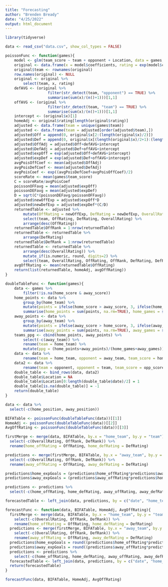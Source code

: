 ---
title: "Forecasting"
author: "Brenden Bready"
date: "4/25/2022"
output: html_document
---

```{r}
library(tidyverse)
```

```{r}
data <- read_csv("data.csv", show_col_types = FALSE)
```

```{r}
poissonFunc <- function(games){
    model <- glm(team_score ~ team + opponent + Location, data = games, family = poisson)
    original <- data.frame(x = model$coefficients, rating = exp(model$coefficients))
    original$team <- rownames(original)
    row.names(original) <- NULL
    original <- original %>%
        select(team, x, rating)
    defAVG <- (original %>%
                   filter(str_detect(team, "opponent") == TRUE) %>%
                   summarise(sum(x)/(n()+1)))[1,1]
    offAVG <- (original %>%
                   filter(str_detect(team, "team") == TRUE) %>%
                   summarise(sum(x)/(n()+1)))[1,1]
    intercept <- (original$x)[1]
    homeAdj <- original$rating[length(original$rating)]
    adjusted <- data.frame(team = unique(games$team))
    adjusted <- data.frame(team = adjusted[order(adjusted$team),])
    adjusted$Off = append(0, original$x[2:(length(original$x)/2)])
    adjusted$Def = append(0, original$x[(length(original$x)/2+1):(length(original$x)-1)])
    adjusted$OffAdj = adjusted$Off+defAVG+intercept
    adjusted$DefAdj = adjusted$Def+offAVG+intercept
    adjusted$expOff = exp(adjusted$Off+defAVG+intercept)
    adjusted$expDef = exp(adjusted$Def+offAVG+intercept)
    avgPoisOffCoef <- mean(adjusted$OffAdj)
    avgPoisDefCoef <- mean(adjusted$DefAdj)
    avgPoisCoef <- exp((avgPoisDefCoef+avgPoisOffCoef)/2)
    scoreRate <- mean(games$team_score)
    C = scoreRate/avgPoisCoef
    poissonOFFavg = mean(adjusted$expOff)
    poissonDEFavg = mean(adjusted$expDef)
    D = sqrt(C*(poissonDEFavg/poissonOFFavg))
    adjusted$newOffExp = adjusted$expOff*D 
    adjusted$newDefExp = adjusted$expDef*(C/D)
    returnedTable <- adjusted %>%
        mutate(OffRating = newOffExp, DefRating = newDefExp, OverallRating = newOffExp/newDefExp) %>%
        select(team, OffRating, DefRating, OverallRating) %>%
        arrange(desc(OffRating))
    returnedTable$OffRank = 1:nrow(returnedTable)
    returnedTable <- returnedTable %>%
        arrange(DefRating)
    returnedTable$DefRank = 1:nrow(returnedTable)
    returnedTable <- returnedTable %>%
        arrange(desc(OverallRating)) %>%
        mutate_if(is.numeric, round, digits=2) %>%
        select(team, OverallRating, OffRating, OffRank, DefRating, DefRank)
    avgOffRating <- mean(returnedTable$OffRating)
    return(list(returnedTable, homeAdj, avgOffRating))
}
```


```{r}
doubleTableFunc <- function(games){
    data <- games %>%
        filter(!is.na(home_score & away_score))
    home_points <- data %>%
        group_by(home_team) %>%
        mutate(points = ifelse(home_score > away_score, 3, ifelse(home_score ==    away_score, 1, 0)))  %>%
        summarise(home_points = sum(points, na.rm=TRUE), home_games = sum(!is.na(points)))
    away_points <- data %>%
        group_by(away_team) %>%
        mutate(points = ifelse(away_score > home_score, 3, ifelse(away_score == home_score, 1, 0))) %>%
        summarise(away_points = sum(points, na.rm=TRUE), away_games = sum(!is.na(points)))
    teams_ppg <- cbind(home_points, away_points) %>%
        select(-c(away_team)) %>%
        rename(team = home_team) %>%
        mutate(ppg = (home_points+away_points)/(home_games+away_games))
    data <- data %>%
        rename(team = home_team, opponent = away_team, team_score = home_score, opp_score = away_score)
    data2 <- data %>%
        rename(team = opponent, opponent = team, team_score = opp_score, opp_score = team_score)
    double_table <- bind_rows(data, data2)
    double_table$Location = NA
    double_table$Location[0:length(double_table$date)/2] = 1
    double_table[is.na(double_table)] = -1
    return(double_table)
}
```

```{r}
data <- data %>%
  select(-c(home_position, away_position))
```



```{r}
BIFATable <- poissonFunc(doubleTableFunc(data))[[1]]
HomeAdj <- poissonFunc(doubleTableFunc(data))[[2]]
AvgOffRating <- poissonFunc(doubleTableFunc(data))[[3]]
```


```{r}
firstMerge <- merge(data, BIFATable, by.x = "home_team", by.y = "team") %>%
  select(-c(OverallRating, OffRank, DefRank)) %>%
  rename(home_offRating = OffRating, home_defRating = DefRating)
```

```{r}
predictions <- merge(firstMerge, BIFATable, by.x = "away_team", by.y = "team") %>%
  select(-c(OverallRating, OffRank, DefRank)) %>%
  rename(away_offRating = OffRating, away_defRating = DefRating)
```

```{r}
predictions$home_expGoals = (predictions$home_offRating*predictions$away_defRating*HomeAdj)/AvgOffRating
predictions$away_expGoals = (predictions$away_offRating*predictions$home_defRating)/(AvgOffRating*HomeAdj)
```

```{r}
predictions <- predictions %>%
  select(-c(home_offRating, home_defRating, away_offRating, away_defRating))
```

```{r}
forecastedTable <- left_join(data, predictions, by = c("date", "home_team", "home_score", "away_score", "away_team"))
```


```{r}
forecastFunc <- function(data, BIFATable, HomeAdj, AvgOffRating){
  firstMerge <- merge(data, BIFATable, by.x = "home_team", by.y = "team") %>%
    select(-c(OverallRating, OffRank, DefRank)) %>%
    rename(home_offRating = OffRating, home_defRating = DefRating)
  predictions <- merge(firstMerge, BIFATable, by.x = "away_team", by.y = "team") %>%
    select(-c(OverallRating, OffRank, DefRank)) %>%
    rename(away_offRating = OffRating, away_defRating = DefRating)
  predictions$home_expGoals = round((predictions$home_offRating*predictions$away_defRating*HomeAdj)/AvgOffRating, digits = 2)
  predictions$away_expGoals = round((predictions$away_offRating*predictions$home_defRating)/(AvgOffRating*HomeAdj), digits = 2)
  predictions <- predictions %>%
    select(-c(home_offRating, home_defRating, away_offRating, away_defRating))
  forecastedTable <- left_join(data, predictions, by = c("date", "home_team", "home_score", "away_score", "away_team"))
  return(forecastedTable)
}
```

```{r}
forecastFunc(data, BIFATable, HomeAdj, AvgOffRating)
```







